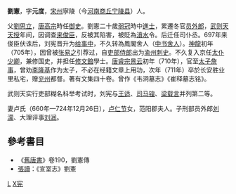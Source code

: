 '''劉憲'''{{BD|655年||711年|2月3日|catIdx=L}}，字'''元度'''，[[宋州|宋州]]寧陵（今[[河南|河南]][[商丘|商丘]][[宁陵县|宁陵县]]）人。

父[[劉思立|劉思立]]，[[唐高宗|唐高宗]]時任[[御史|御史]]。劉憲二十歲[[弱冠|弱冠]]時中[[進士|進士]]，累遷冬官[[员外郎|员外郎]]，[[武则天|武则天]][[天授_(武周)|天授]]年间，因调查[[来俊臣|来俊臣]]，反被其陷害，被貶為[[濆水|濆水]]令。后迁任司仆丞。697年来俊臣伏诛后，刘宪晋升为[[给事中|给事中]]，不久转為鳳閣舍人（[[中书舍人|中书舍人]]）。[[神龙_(年号)|神龍]]初年（705年），因曾被[[张易之|张易之]]引荐过，自[[吏部侍郎|吏部侍郎]]出为[[渝州|渝州]][[刺史|刺史]]。不久复入京任[[太仆少卿|太仆少卿]]，兼修国史，并担任[[修文館|修文館]]學士。[[唐睿宗|唐睿宗]][[景云|景云]]初年（710年），官至[[太子詹事|太子詹事]]，曾劝[[李隆基|李隆基]]作为太子，不必在经籍文章上用功，次年（711年）卒於长安胜业里私宅，赠[[兖州|兖州]]都督。著有文集四十卷。曾作《韦泂墓志》《崔释墓志铭》。

武则天实行吏部糊名科举考试时，刘宪与[[王适|王适]]、[[司马锽|司马锽]]、[[梁载言|梁载言]]并列第二等。

妻卢氏（660年—724年12月26日），[[卢仁节|卢仁节]]女，范阳郡夫人。子刑部员外郎[[刘濛|刘濛]]、大理评事[[刘润|刘润]]。

==參考書目==
* 《[[舊唐書|舊唐書]]》卷190，劉憲傳
* [[张读_(唐朝)|張讀]]：《宣室志》劉憲

[[Category:唐朝政治人物|L]]
[[Category:劉姓|X宪]]